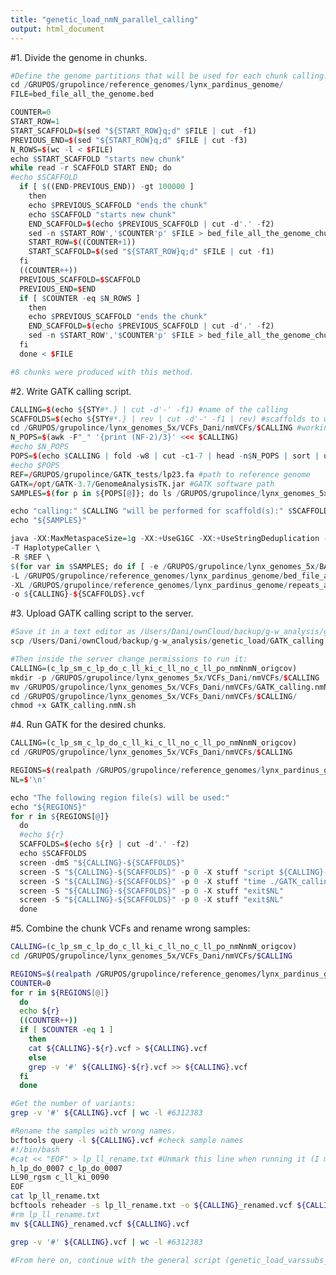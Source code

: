 ```yaml
---
title: "genetic_load_nmN_parallel_calling"
output: html_document
---
```


#1. Divide the genome in chunks.
```r

#Define the genome partitions that will be used for each chunk calling.
cd /GRUPOS/grupolince/reference_genomes/lynx_pardinus_genome/
FILE=bed_file_all_the_genome.bed

COUNTER=0
START_ROW=1
START_SCAFFOLD=$(sed "${START_ROW}q;d" $FILE | cut -f1)
PREVIOUS_END=$(sed "${START_ROW}q;d" $FILE | cut -f3)
N_ROWS=$(wc -l < $FILE)
echo $START_SCAFFOLD "starts new chunk"
while read -r SCAFFOLD START END; do
#echo $SCAFFOLD
  if [ $((END-PREVIOUS_END)) -gt 100000 ]
    then
    echo $PREVIOUS_SCAFFOLD "ends the chunk"
    echo $SCAFFOLD "starts new chunk"
    END_SCAFFOLD=$(echo $PREVIOUS_SCAFFOLD | cut -d'.' -f2)
    sed -n $START_ROW','$COUNTER'p' $FILE > bed_file_all_the_genome_chunks/bed_file_${START_SCAFFOLD}_to_${END_SCAFFOLD}.bed
    START_ROW=$((COUNTER+1))
    START_SCAFFOLD=$(sed "${START_ROW}q;d" $FILE | cut -f1)
  fi
  ((COUNTER++))
  PREVIOUS_SCAFFOLD=$SCAFFOLD
  PREVIOUS_END=$END
  if [ $COUNTER -eq $N_ROWS ]
    then
    echo $PREVIOUS_SCAFFOLD "ends the chunk"
    END_SCAFFOLD=$(echo $PREVIOUS_SCAFFOLD | cut -d'.' -f2)
    sed -n $START_ROW','$COUNTER'p' $FILE > bed_file_all_the_genome_chunks/bed_file_${START_SCAFFOLD}_to_${END_SCAFFOLD}.bed
  fi
  done < $FILE

#8 chunks were produced with this method.

```

#2. Write GATK calling script.
```r

CALLING=$(echo ${STY#*.} | cut -d'-' -f1) #name of the calling
SCAFFOLDS=$(echo ${STY#*.} | rev | cut -d'-' -f1 | rev) #scaffolds to work with
cd /GRUPOS/grupolince/lynx_genomes_5x/VCFs_Dani/nmVCFs/$CALLING #working path
N_POPS=$(awk -F"_" '{print (NF-2)/3}' <<< $CALLING)
#echo $N_POPS
POPS=$(echo $CALLING | fold -w8 | cut -c1-7 | head -n$N_POPS | sort | uniq)
#echo $POPS
REF=/GRUPOS/grupolince/GATK_tests/lp23.fa #path to reference genome
GATK=/opt/GATK-3.7/GenomeAnalysisTK.jar #GATK software path
SAMPLES=$(for p in ${POPS[@]}; do ls /GRUPOS/grupolince/lynx_genomes_5x/BAM_files_final/BAM_nm_filtered/${p}*recal_round-1*nm3.bam | rev | cut -d'/' -f1 | rev | cut -c1-12 | sort | uniq; done)

echo "calling:" $CALLING "will be performed for scaffold(s):" $SCAFFOLDS "and for sample(s):"
echo "${SAMPLES}"

java -XX:MaxMetaspaceSize=1g -XX:+UseG1GC -XX:+UseStringDeduplication -jar $GATK \
-T HaplotypeCaller \
-R $REF \
$(for var in $SAMPLES; do if [ -e /GRUPOS/grupolince/lynx_genomes_5x/BAM_files_final/genome_project_samples_25x/${var}_recal_round-1_25x.bam ]; then echo -I /GRUPOS/grupolince/lynx_genomes_5x/BAM_files_final/genome_project_samples_25x/${var}_recal_round-1_25x.bam" "; elif [ -e /GRUPOS/grupolince/lynx_genomes_5x/BAM_files_final/MACROGEN_samples_25x/${var}_recal_round-1_25x.bam ]; then echo -I /GRUPOS/grupolince/lynx_genomes_5x/BAM_files_final/MACROGEN_samples_25x/${var}_recal_round-1_25x.bam" "; else echo -I /GRUPOS/grupolince/lynx_genomes_5x/BAM_files_final/${var}_recal_round-1.bam" "; fi; done) \
-L /GRUPOS/grupolince/reference_genomes/lynx_pardinus_genome/bed_file_all_the_genome_chunks/bed_file_lp23.${SCAFFOLDS}.bed \
-XL /GRUPOS/grupolince/reference_genomes/lynx_pardinus_genome/repeats_and_lowcomp_no_redundant_mappability.k75_lessthan90.bed \
-o ${CALLING}-${SCAFFOLDS}.vcf

```

#3. Upload GATK calling script to the server.
```r

#Save it in a text editor as /Users/Dani/ownCloud/backup/g-w_analysis/genetic_load/GATK_calling.nmN.sh and upload it to the server:
scp /Users/Dani/ownCloud/backup/g-w_analysis/genetic_load/GATK_calling.nmN.sh dkleinman@genomics-b.ebd.csic.es:/GRUPOS/grupolince/lynx_genomes_5x/VCFs_Dani/nmVCFs/

#Then inside the server change permissions to run it:
CALLING=(c_lp_sm_c_lp_do_c_ll_ki_c_ll_no_c_ll_po_nmNnmN_origcov)
mkdir -p /GRUPOS/grupolince/lynx_genomes_5x/VCFs_Dani/nmVCFs/$CALLING
mv /GRUPOS/grupolince/lynx_genomes_5x/VCFs_Dani/nmVCFs/GATK_calling.nmN.sh /GRUPOS/grupolince/lynx_genomes_5x/VCFs_Dani/nmVCFs/$CALLING/GATK_calling.nmN.sh 
cd /GRUPOS/grupolince/lynx_genomes_5x/VCFs_Dani/nmVCFs/$CALLING/
chmod +x GATK_calling.nmN.sh

```

#4. Run GATK for the desired chunks.
```r

CALLING=(c_lp_sm_c_lp_do_c_ll_ki_c_ll_no_c_ll_po_nmNnmN_origcov)
cd /GRUPOS/grupolince/lynx_genomes_5x/VCFs_Dani/nmVCFs/$CALLING

REGIONS=$(realpath /GRUPOS/grupolince/reference_genomes/lynx_pardinus_genome/bed_file_all_the_genome_chunks/bed_file_lp23.*_to_*.bed)
NL=$'\n'

echo "The following region file(s) will be used:"
echo "${REGIONS}"
for r in ${REGIONS[@]}
  do
  #echo ${r}
  SCAFFOLDS=$(echo ${r} | cut -d'.' -f2)
  echo $SCAFFOLDS
  screen -dmS "${CALLING}-${SCAFFOLDS}"
  screen -S "${CALLING}-${SCAFFOLDS}" -p 0 -X stuff "script ${CALLING}-${SCAFFOLDS}.log$NL"
  screen -S "${CALLING}-${SCAFFOLDS}" -p 0 -X stuff "time ./GATK_calling.nmN.sh; exec bash$NL"
  screen -S "${CALLING}-${SCAFFOLDS}" -p 0 -X stuff "exit$NL"
  screen -S "${CALLING}-${SCAFFOLDS}" -p 0 -X stuff "exit$NL"
  done

```

#5. Combine the chunk VCFs and rename wrong samples:
```bash

CALLING=(c_lp_sm_c_lp_do_c_ll_ki_c_ll_no_c_ll_po_nmNnmN_origcov)
cd /GRUPOS/grupolince/lynx_genomes_5x/VCFs_Dani/nmVCFs/$CALLING

REGIONS=$(realpath /GRUPOS/grupolince/reference_genomes/lynx_pardinus_genome/bed_file_all_the_genome_chunks/bed_file_lp23.*_to_*.bed | cut -d'.' -f2)
COUNTER=0
for r in ${REGIONS[@]}
  do
  echo ${r}
  ((COUNTER++))
  if [ $COUNTER -eq 1 ]
    then
    cat ${CALLING}-${r}.vcf > ${CALLING}.vcf
    else
    grep -v '#' ${CALLING}-${r}.vcf >> ${CALLING}.vcf
  fi
  done

#Get the number of variants:
grep -v '#' ${CALLING}.vcf | wc -l #6312383

#Rename the samples with wrong names.
bcftools query -l ${CALLING}.vcf #check sample names
#!/bin/bash
#cat << "EOF" > lp_ll_rename.txt #Unmark this line when running it (I marked it in R because it doesn't understand it and messes the colours of subsequent lines). It should include all incorrect names.
h_lp_do_0007 c_lp_do_0007
LL90_rgsm c_ll_ki_0090
EOF
cat lp_ll_rename.txt
bcftools reheader -s lp_ll_rename.txt -o ${CALLING}_renamed.vcf ${CALLING}.vcf #copy the VCF and rename the wrong named samples in the new VCF
#rm lp_ll_rename.txt
mv ${CALLING}_renamed.vcf ${CALLING}.vcf

grep -v '#' ${CALLING}.vcf | wc -l #6312383

#From here on, continue with the general script (genetic_load_varssubs_final_pipeline.Rmd), section 5: polarize contemporary VCFs.

```

